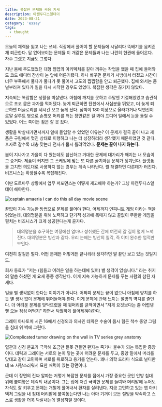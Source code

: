 ```yaml
---
title: 복잡한 문제와 싸움 자세
description: 아캔두디스얼데이
date: 2023-08-31
category: 'essay'
tags:
  - thought
---
```


오늘의 체력을 잃고 나는 쓰네. 직장에서 풀어야 할 문제들에 시달리다 뚝배기를 움켜쥔 채 퇴근한다. 답 없어보이는 문제들 이 개같은 문제들과 나는 나란히 현관에 들어온다. 자주 그랬고 지금도 그렇다.

지난 봄에 주도했었던 대형 웹앱의 아키텍처를 갈아 끼우는 작업을 했을 때 집에 들어와도 코드 에디터 잔상이 눈 앞에 어른거렸다. 하나 바꾸면 문제가 사방에서 터졌고 시간이 너무 부족해서 풀다가 풀다가 못 풀어서 고도의 찝찝함을 안고 퇴근했다. 집에 와서는 좀 널부러져 있다가 일을 다시 시작한 경우도 있었다. 복잡한 생각은 끊기지 않았다.

지속되는 복잡함은 생활을 박살냈다. 아침에 깨지를 못하고 주말엔 기절해있었고 습관적으로 초코 묻은 과자를 먹어댔다. 늦게 퇴근하면 탄천에서 사십분을 뛰었고, 더 늦게 퇴근하면 더글로리를 세시간 보고 늦게 잤다. 심박이 180 이상으로 올라가거나 박연진이 로얄 살루트 병으로 손명오 머리를 깨는 장면같은 걸 봐야 드디어 일에서 눈을 돌릴 수 있었다. 어느 쪽이든 잠은 잘 못 잤다.

생활을 박살내가면서까지 일에 몰입할 수 있었던 이유는? 이 문제가 결국 끝이 나고 제품은 구림에서 멋진 상태로 이행하고 나는 더 성장하리라 생각했기 때문이었던 것 같다. 후자로 갈수록 대충 맞는데 전자가 몹시 틀려먹었다. **문제는 끝이 나지 않는다.**

봄이 지나가고 가을이 다 왔는데도 참신하고 거대한 문제에 대가리가 깨지는 내 모습이 그 증거다. 제품이 커지면 그 스케일에 맞는 또 다른 골치아픈 문제가 생겨난다. 플랫폼을 고치면 의도대로 사용하지 않는 경우는 계속 나타난다. 뭘 해결하면 다른데가 터진다. 비즈니스는 확장될수록 복잡해진다.

이딴 도르마무 상황에서 업무 퍼포먼스는 어떻게 제고해야 하는가? 그냥 아캔두디스얼데이 해야한다.

![captain amaeria i can do this all day movie scene](../images/i-can-do-this-all-day/allday.jpg)

끝없이 지속 가능한 방법으로 문제를 풀어야 한다. 어제까지 [인피니트 게임](https://www.yes24.com/Product/Goods/110710700) 이라는 책을 읽었는데, 대의명분을 위해 노력하고 단기적 성과에 목매지 않고 끝없이 무한한 게임을 펼치는 비즈니스가 크게 성공한다는게 골자다.

> 대의명분을 추구하는 여정에선 얼마나 성취했든 간에 여전히 갈 길이 멀게 느껴진다. 대의명분은 빙산과 같다. 우리 눈에는 빙산의 일각, 즉 이미 완수한 업적만 보인다.

여전히 갈길은 멀다. 어떤 문제든 어떻게든 끝나리라 생각하면 발 끝만 보고 있는 것일지도.

회사 동료가 "저는 (힘들고 어려운 일을 하는데에 있어) 별 생각이 없습니다." 라는 취지의 말씀 하셨던 게 요새 종종 생각난다. 이게 지속 가능하게 문제를 푸는 사람의 참된 자세다.

일을 별 생각없이 한다는 이야기가 아니다. 어짜피 문제는 끝이 없으니 아침에 양치를 하듯 별 생각 없이 문제에 뛰어들어야 한다. 이게 문제에 관해 느끼는 절망의 역치를 줄인다. 더 어려운 문제를 맞닥뜨렸을 때 뒷머리를 긁적이면서 "저게 요것보다는 좀 어렵넹 헿 오늘 점심 머먹지" 하면서 탁월하게 풀어제껴야한다.

그레이 아나토미 시즌 16에서 신경외과 의사인 데릭은 수술이 몹시 힘든 척수 종양 그림을 침대 위 벽에 그린다.

![Complicated tumor drawing on the wall in TV series grey anatomy](../images/i-can-do-this-all-day/tumor.jpeg)

혈관과 신경 분포가 극악해 조금만 잘못 건들면 환자는 죽거나 불수가 되는 복잡한 종양이다. 데릭과 그레이는 서로의 눈이 닿는 곳에 어려운 문제를 두고, 종양 밑에서 머리를 맞대고 같이 고민하며 서로를 위로하고 용기를 얻는다. 꽤나 의학 드라마 식으로 널디한데 또 사랑스러워서 묘한 매력이 있는 장면이다.

근데 이 장면의 진짜 알파는 저렇게 복잡한 문제를 집에서 가장 중요한 곳인 안방 침대 위에 붙여놓은 데릭의 내공이다. 그는 집에 저런 극악한 문제를 들여와 머리맡에 두어도 자식도 잘 키우고 문제는 개쩔게 풀어내서 환자를 살려낸다. 지금 고민하고 있는 앱 아키텍처 그림을 내 침대 머리맡에 붙여놓는다면 나는 아마 기꺼이 모든 절망을 약속하고 스스로 생활을 더욱 박살내는데 열심히일 것이다.
